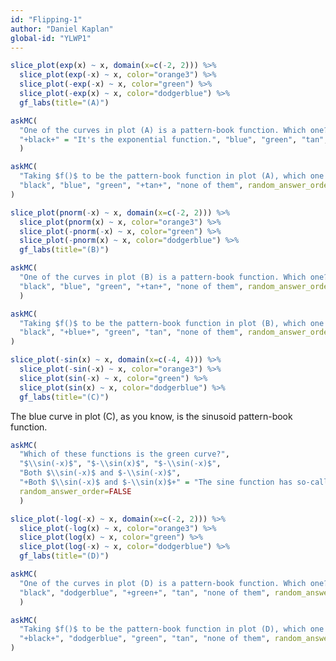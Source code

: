 ```yaml
---
id: "Flipping-1"
author: "Daniel Kaplan"
global-id: "YLWP1"
---
```


```r
slice_plot(exp(x) ~ x, domain(x=c(-2, 2))) %>%
  slice_plot(exp(-x) ~ x, color="orange3") %>%
  slice_plot(-exp(-x) ~ x, color="green") %>%
  slice_plot(-exp(x) ~ x, color="dodgerblue") %>%
  gf_labs(title="(A)")
```

```r
askMC(
  "One of the curves in plot (A) is a pattern-book function. Which one?",
  "+black+" = "It's the exponential function.", "blue", "green", "tan", "none of them", random_answer_order=FALSE
  )
```

```r
askMC(
  "Taking $f()$ to be the pattern-book function in plot (A), which one of the curves is $f(-x)$?",
  "black", "blue", "green", "+tan+", "none of them", random_answer_order=FALSE
)
```


```r
slice_plot(pnorm(-x) ~ x, domain(x=c(-2, 2))) %>%
  slice_plot(pnorm(x) ~ x, color="orange3") %>%
  slice_plot(-pnorm(-x) ~ x, color="green") %>%
  slice_plot(-pnorm(x) ~ x, color="dodgerblue") %>%
  gf_labs(title="(B)")
```

```r
askMC(
  "One of the curves in plot (B) is a pattern-book function. Which one?",
  "black", "blue", "green", "+tan+", "none of them", random_answer_order=FALSE
  )
```

```r
askMC(
  "Taking $f()$ to be the pattern-book function in plot (B), which one of the curves is $-f(x)$?",
  "black", "+blue+", "green", "tan", "none of them", random_answer_order=FALSE
)
```


```r
slice_plot(-sin(x) ~ x, domain(x=c(-4, 4))) %>%
  slice_plot(-sin(-x) ~ x, color="orange3") %>%
  slice_plot(sin(-x) ~ x, color="green") %>%
  slice_plot(sin(x) ~ x, color="dodgerblue") %>%
  gf_labs(title="(C)")
```

The blue curve in plot (C), as you know, is the sinusoid pattern-book function.

```r
askMC(
  "Which of these functions is the green curve?",
  "$\\sin(-x)$", "$-\\sin(x)$", "$-\\sin(-x)$", 
  "Both $\\sin(-x)$ and $-\\sin(-x)$",
  "+Both $\\sin(-x)$ and $-\\sin(x)$+" = "The sine function has so-called \"odd\" symmetry around $x=0$.",
  random_answer_order=FALSE
  )
```

```r
slice_plot(-log(-x) ~ x, domain(x=c(-2, 2))) %>%
  slice_plot(-log(x) ~ x, color="orange3") %>%
  slice_plot(log(x) ~ x, color="green") %>%
  slice_plot(log(-x) ~ x, color="dodgerblue") %>%
  gf_labs(title="(D)")
```

```r
askMC(
  "One of the curves in plot (D) is a pattern-book function. Which one?",
  "black", "dodgerblue", "+green+", "tan", "none of them", random_answer_order=FALSE
  )
```

```r
askMC(
  "Taking $f()$ to be the pattern-book function in plot (D), which one of the curves is $-f(-x)$?",
  "+black+", "dodgerblue", "green", "tan", "none of them", random_answer_order=FALSE
)
```

